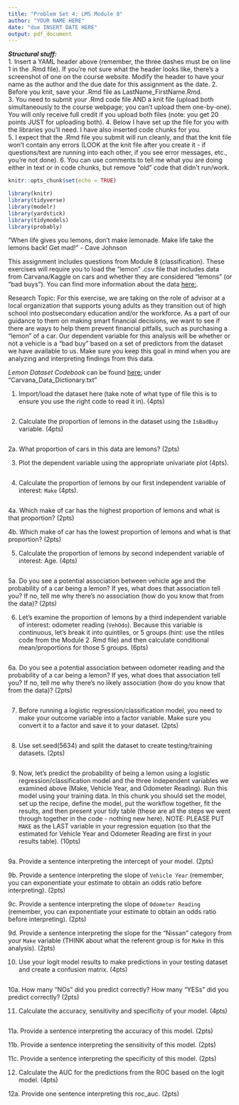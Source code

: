 ---
title: "Problem Set 4: LMS Module 8"
author: "YOUR NAME HERE"
date: "due INSERT DATE HERE"
output: pdf_document
---

***Structural stuff:***      
1. Insert a YAML header above (remember, the three dashes must be on line 1 in the .Rmd file). If you're not sure what the header looks like, there's a screenshot of one on the course website. Modify the header to have your name as the author and the due date for this assignment as the date.
2. Before you knit, save your .Rmd file as LastName_FirstName.Rmd.    
3. You need to submit your .Rmd code file AND a knit file (upload both simultaneously to the course webpage; you can't upload them one-by-one). You will only receive full credit if you upload both files (note: you get 20 points JUST for uploading both). 
4. Below I have set up the file for you with the libraries you'll need. I have also inserted code chunks for you.        
5. I expect that the .Rmd file you submit will run cleanly, and that the knit file won't contain any errors (LOOK at the knit file after you create it - if questions/text are running into each other, if you see error messages, etc., you're not done).
6. You can use comments to tell me what you are doing either in text or in code chunks, but remove "old" code that didn't run/work.      

```{r, include=F}
knitr::opts_chunk$set(echo = TRUE)

library(knitr)
library(tidyverse)
library(modelr)
library(yardstick)
library(tidymodels)
library(probably)
```

"When life gives you lemons, don’t make lemonade. Make life take the lemons back! Get mad!" - Cave Johnson

This assignment includes questions from Module 8 (classification). These exercises will require you to load the "lemon" .csv file that includes data from Carvana/Kaggle on cars and whether they are considered "lemons" (or "bad buys"). You can find more information about the data [here:](https://www.kaggle.com/c/DontGetKicked/data).

Research Topic: For this exercise, we are taking on the role of advisor at a local organization that supports young adults as they transition out of high school into postsecondary education and/or the workforce. As a part of our guidance to them on making smart financial decisions, we want to see if there are ways to help them prevent financial pitfalls, such as purchasing a "lemon" of a car. Our dependent variable for this analysis will be whether or not a vehicle is a "bad buy" based on a set of predictors from the dataset we have available to us. Make sure you keep this goal in mind when you are analyzing and interpreting findings from this data. 

*Lemon Dataset Codebook* can be found [here:](https://www.kaggle.com/c/DontGetKicked/data) under "Carvana_Data_Dictionary.txt"


1. Import/load the dataset here (take note of what type of file this is to ensure you use the right code to read it in). (4pts)
```{r}

```

2. Calculate the proportion of lemons in the dataset using the `IsBadBuy` variable. (4pts) 
```{r}

```

2a. What proportion of cars in this data are lemons? (2pts)




3. Plot the dependent variable using the appropriate univariate plot (4pts).
```{r}

```


4. Calculate the proportion of lemons by our first independent variable of interest: `Make` (4pts). 
```{r}

```


4a. Which make of car has the highest proportion of lemons and what is that proportion? (2pts) 





4b. Which make of car has the lowest proportion of lemons and what is that proportion? (2pts)





5. Calculate the proportion of lemons by second independent variable of interest: Age. (4pts)
```{r}

```




5a. Do you see a potential association between vehicle age and the probability of a car being a lemon? If yes, what does that association tell you? If no, tell me why there's no association (how do you know that from the data)? (2pts)





6. Let's examine the proportion of lemons by a third independent variable of interest: odometer reading (`VehOdo`). Because this variable is continuous, let's break it into quintiles, or 5 groups (hint: use the ntiles code from the Module 2 .Rmd file) and then calculate conditional mean/proportions for those 5 groups. (6pts)
```{r}

```




6a. Do you see a potential association between odometer reading and the probability of a car being a lemon? If yes, what does that association tell you? If no, tell me why there's no likely association (how do you know that from the data)? (2pts)
```{r}

```


7. Before running a logistic regression/classification model, you need to make your outcome variable into a factor variable. Make sure you convert it to a factor and save it to your dataset. (2pts)
```{r}

```


8. Use set.seed(5634) and split the dataset to create testing/training datasets. (2pts)
```{r}

```


9. Now, let's predict the probability of being a lemon using a logistic regression/classification model and the three independent variables we examined above (Make, Vehicle Year, and Odometer Reading). Run this model using your training data. In this chunk you should set the model, set up the recipe, define the model, put the workflow together, fit the results, and then present your tidy table (these are all the steps we went through together in the code - nothing new here). NOTE: PLEASE PUT `MAKE` as the LAST variable in your regression equation (so that the estimated for Vehicle Year and Odometer Reading are first in your results table). (10pts)
```{r}

```



9a. Provide a sentence interpreting the intercept of your model. (2pts)




9b. Provide a sentence interpreting the slope of `Vehicle Year` (remember, you can exponentiate your estimate to obtain an odds ratio before interpreting). (2pts)




9c. Provide a sentence interpreting the slope of `Odometer Reading` (remember, you can exponentiate your estimate to obtain an odds ratio before interpreting). (2pts)




9d. Provide a sentence interpreting the slope for the "Nissan" category from your `Make` variable (THINK about what the referent group is for `Make` in this analysis). (2pts)




10. Use your logit model results to make predictions in your testing dataset and create a confusion matrix. (4pts)
```{r}

```


10a. How many "NOs" did you predict correctly? How many "YESs" did you predict correctly? (2pts)



11. Calculate the accuracy, sensitivity and specificity of your model. (4pts) 
```{r}

```

11a. Provide a sentence interpreting the accuracy of this model. (2pts)




11b. Provide a sentence interpreting the sensitivity of this model. (2pts)





11c. Provide a sentence interpreting the specificity of this model. (2pts)




12. Calculate the AUC for the predictions from the ROC based on the logit model. (4pts)





12a. Provide one sentence interpreting this roc_auc. (2pts)

